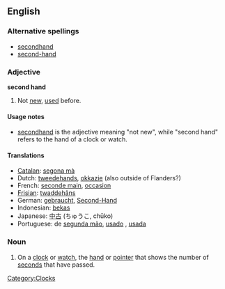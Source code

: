 {{see|secondhand}}
==English==

===Alternative spellings===
*[[secondhand]]
*[[second-hand]]

===Adjective===
'''second hand'''

# {{context|nonstandard|rare}} Not [[new]], [[used]] before.

====Usage notes====
*[[secondhand]] is the adjective meaning "not new", while "second hand" refers to the hand of a clock or watch.

====Translations====
{{rfc-trans|obviously a moved section}}
*[[Catalan]]: [[segona mà]]
*Dutch: [[tweedehands]], [[okkazie]] (also outside of Flanders?)
*French: [[seconde main]], [[occasion]]
*[[Frisian]]: [[twaddehâns]]
*German: [[gebraucht]], [[Second-Hand]]
*Indonesian: [[bekas]]
*Japanese: [[中古]] (ちゅうこ, chūko)
*Portuguese: de [[segunda mão]], [[usado]] {{m}}, [[usada]] {{f}}

===Noun===
{{en-noun|sg=[[second]] [[hand]]}}

# On a [[clock]] or [[watch]], the [[hand]] or [[pointer]] that shows the number of [[second]]s that have passed.

[[Category:Clocks]]